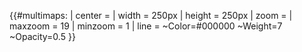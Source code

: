 {{#multimaps: | center = {{center}} | width = 250px | height = 250px | zoom = {{zoom}} | maxzoom = 19 | minzoom = 1 | line = {{line}} ~Color=#000000 ~Weight=7 ~Opacity=0.5 }}